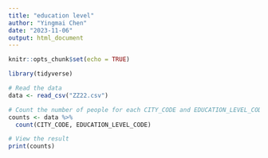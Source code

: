 ```yaml
---
title: "education level"
author: "Yingmai Chen"
date: "2023-11-06"
output: html_document
---
```


```r
knitr::opts_chunk$set(echo = TRUE)
```
```r
library(tidyverse)

# Read the data
data <- read_csv("ZZ22.csv")

# Count the number of people for each CITY_CODE and EDUCATION_LEVEL_CODE
counts <- data %>%
  count(CITY_CODE, EDUCATION_LEVEL_CODE)

# View the result
print(counts)

```


